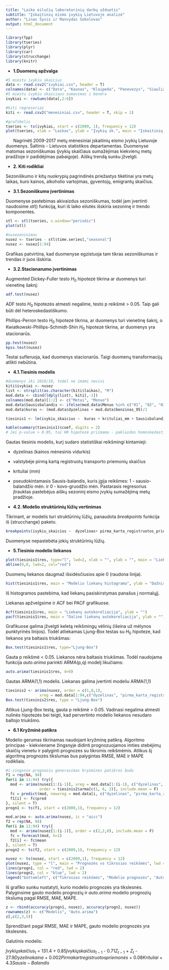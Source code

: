 ```yaml
---
title: "Laiko eilučių laboratorinių darbų užduotis"
subtitle: "Įskaitinių eismo įvykių Lietuvoje analizė"
author: "Linas Šyvis ir Manvydas Sokolovas"
output: html_document
---
```


```r
library(fpp)
library(tseries)
library(plyr)
library(car)
library(strucchange)
library(knitr)
```


* **1.Duomenų apžvalga**

```r
#5 miestu ivykiu skaicius
data <- read.csv2("ivykiai.csv", header = T)
colnames(data) <- c("Data", "Kaunas", "Klaipeda", "Panevezys", "Siauliai", "Vilnius")
#5 miestu ivykiu skaiciaus sumavimas i bendra
ivykiai <- rowSums(data[,2:6])

#kiti regresoriai
kiti <- read.csv2("menesiniai.csv", header = T, skip = 1)

#grafikelis
tseries <- ts(ivykiai, start = c(2009, 1), frequency = 12)
plot(tseries, xlab = "Laikas", ylab = "Įvykių sk.", main = "Įskaitinių eismo įvykių Lietuvoje skaičius", col = "dark green", lwd = 3)
```

&nbsp;&nbsp;&nbsp;&nbsp;&nbsp; Nagrinėti 2009-2017 metų mėnesiniai įskaitinių eismo įvykių Lietuvoje duomenys. Šaltinis - Lietuvos statistikos departamentas. Duomenyse matomas sezoniškumas (įvykių skaičiaus sumažėjimas kiekvienų metų pradžioje ir padidėjimas pabaigoje). Aiškų trendą sunku įžvelgti.

* **2. Kiti rodikliai**

Sezoniškumo ir kitų nuokrypių pagrindinės priežastys tikėtinai yra metų laikas, kuro kainos, alkoholio vartojimas, gyventojų, emigrantų skaičius.

* **3.1.Sezoniškumo įvertinimas**

Duomenyse pastebimas akivaizdus sezoniškumas, todėl jam įvertinti naudosime $stl()$ funkciją, kuri iš laiko eilutės išskiria sezoninę ir trendo komponentes.

```r
stl <- stl(tseries, s.window="periodic")
plot(stl)

#nusezoninimas
nusez <- tseries - stl$time.series[,"seasonal"]
nusez <- nusez[1:94]
```

Grafikas patvirtina, kad duomenyse egzistuoja tam tikras sezoniškumas ir trendas ir juos išskiria.

* **3.2.Stacionarumo įvertinimas**

Augmented Dickey-Fuller testo $H_0$ hipotezė tikrina ar duomenys turi vienetinę šaknį:
```r
adf.test(nusez)
```

ADF testo $H_0$ hipotezės atmesti negalime, testo p reikšmė > 0.05. Taip gali būti dėl heteroskedastiškumo.

Phillips-Perron testo $H_0$ hipotezė tikrina, ar duomenys turi vienetinę šaknį, o Kwiatkowski-Phillips-Schmidt-Shin $H_0$ hipotezė tikrina, ar duomenys yra stacionarūs.
```r
pp.test(nusez)
kpss.test(nusez)
```

Testai sufleruoja, kad duomenys stacionarūs. Taigi duomenų transformacijų atlikti nebūtina.

* **4.1.Tiesinis modelis**

```r
#duomenys iki 2016/10, todel ne imami nevisi
kiti$ivykiai <- nusez
list <- strsplit(as.character(kiti$laikas), "M")
mod.data <- cbind(ldply(list), kiti[,-1])
colnames(mod.data)[1:2] <- c("Metai", "Menuo")
mod.data$Sausisbalandis <- ifelse(mod.data$Menuo %in% c("01", "02", "03", "04"), 1, 0)
mod.data$kuras <- (mod.data$dyzelinas + mod.data$benzinas_95)/2
```

```r
tiesinis1 <- lm(ivykiu_skaicius ~  kuras + krituliai_mm + Sausisbalandis + pirma_karta_registruotos_priemones, data = mod.data)
```


```r
kable(summary(tiesinis1)$coef, digits = 2)
# Jei p-value > 0.05, tai H0 hipotezė priimama - paklaidos homoskedastiškos.
```

Gautas tiesinis modelis, kurį sudaro statistiškai reikšmingi kintamieji:

 * dyzelinas (kainos mėnesinis vidurkis)

 * valstybėje pirmą kartą registruotų transporto priemonių skaičius

 * krituliai (mm)

 * pseudokintamasis Sausis-balandis, kuris įgija reikšmes: 1 - sausio-balandžio mėn. ir 0 - kovo-gruodžio mėn. Pastarasis regresorius įtrauktas pastebėjus aiškų sezoninį eismo įvykių sumažėjimą metų pradžioje.

* **4.2. Modelio struktūrinių lūžių vertinimas**

Tikrinant, ar modelis turi struktūrinių lūžių, panaudota $breakpoints$ funkcija iš {strucchange} paketo.

```r
breakpoints(ivykiu_skaicius ~  dyzelinas+ pirma_karta_registruotos_priemones+ krituliai_mm+ Sausisbalandis, data = mod.data)
```

Duomenyse nepastebėta jokių struktūrinių lūžių.

* **5.Tiesinio modelio liekanos**

```r
plot(tiesinis1$res, type="l", lwd=2, xlab = "", ylab = "", main = "Liekanos")
abline(0,0, lwd=2, col="red")
```

Duomenų liekanos daugmaž išsidėsčiusios apie 0 (raudona linija).

```r
hist(tiesinis1$res, main = "Modelio liekanų histograma", ylab = "Dažnis", xlab = "Liekanų reikšmės")
```

Iš histogramos pastebima, kad liekanų pasiskirstymas panašus į normalųjį.

Liekanas apžvelgsime ir ACF bei PACF grafikuose.

```r
Acf(tiesinis1$res, main = "Liekanų autokoreliacija", ylab = "")
pacf(tiesinis1$res, main = "Dalinė liekanų autokoreliacija", ylab = "")
```

Grafikuose galima įžvelgti keletą reikšmingų vėlinių (išeina už mėlynos punktyrinės linijos). Todėl atliekamas Ljung-Box testas su $H_0$ hipoteze, kad liekanos yra baltasis triukšmas:

```r
Box.test(tiesinis1$res, type="Ljung-Box")
```

Gauta p reikšmė < 0.05. Liekanos nėra baltasis triukšmas. Todėl naudojama funkcija $auto.arima$ parinkti ARMA(p,q) modelį likučiams:

```r
auto.arima(tiesinis1$res, d=0)
```

Gautas ARMA(1,1) modelis. Liekanas galima įvertinti modeliu ARMA(1,1)

```r
tiesinis2 <- arima(nusez, order = c(1,0,1), 
               xreg = mod.data[1:94,c("dyzelinas", "pirma_karta_registruotos_priemones", "krituliai_mm", "Sausisbalandis")])
Box.test(tiesinis2$res, type = "Ljung-Box")
```

Atlikus Ljung-Box testą, gauta p reikšmė > 0.05. Vadinasi negalima atmesti nulinės hipotezės bei teigti, kad pervertinto modelio liekanos nesudaro baltojo triukšmo.

* **6.1 Kryžminė patikra**

Modelio gerumas tikrinamas naudojant kryžminę patikrą. Algoritmo principas - kiekviename žingsnyje didinti prognozuojamos imties stebėjimų skaičių vienetu ir palyginti prognozes su tikromis reikšmėmis. Atlikus šį algoritmą prognozės tikslumas bus palygintas RMSE, MAE ir MAPE rodikliais.

```r
#1-zingsnio prognoziu generavimas kryzmines patikros budu
f1 = rep(NA, 94)
for(i in 11:94) try({
  mod <- arima(nusez[1:(i-1)], xreg = mod.data[1:(i-1), c("dyzelinas", "pirma_karta_registruotos_priemones", "krituliai_mm", "Sausisbalandis")],
               order = tiesinis2$arma[c(1, 6, 2)], include.mean = F)
  fc = predict(mod, newxreg = mod.data[i, c("dyzelinas", "pirma_karta_registruotos_priemones", "krituliai_mm", "Sausisbalandis")], h=1)
  f1[i] <- fc$pred
}, silent = T)
progn1 <- ts(f1, start = c(2009,1), frequency = 12)
```

```r
mod.arima <- auto.arima(nusez, ic = "aicc")
f2 = rep(NA, 94)
for(i in 11:94) try({
  mod <- arima(nusez[1:(i-1)], order = c(2,2,0), include.mean = F)
  fc = forecast(mod, h=1)
  f2[i] <- fc$mean
}, silent = T)
progn2 <- ts(f2, start = c(2009,1), frequency = 12)
```

```r
nusez <- ts(nusez, start = c(2009,1), frequency = 12)
plot(nusez, type = "l", main = "Prognozės vs tikrosios reikšmės", lwd = 2, ylab = "Įvykių sk.", xlab = "Laikas")
lines(progn1, col = "red", lwd = 2)
lines(progn2, col = "blue", lwd = 2)
legend("bottomleft", c("Tikrosios reikšmės", "Modelio prognozės", "Auto.arima prognozės"), col = c(1,2,4), lty = c(1,1), cex = 0.8, lwd = 2, pt.cex = 1, text.width = 1, bty = "n")
```

Iš grafiko sunku nustatyti, kurio modelio prognozės yra tikslesnės. Palyginsime gauto modelio prognozių ir $auto.arima$ modelio prognozių tikslumą pagal RMSE, MAE, MAPE.

```r
z <- rbind(accuracy(progn1, nusez), accuracy(progn2, nusez))
rownames(z) <- c("Modelis", "Auto.arima")
z[,c(2,3,5)]
```

Sprendžiant pagal RMSE, MAE ir MAPE, gauto modelio prognozės yra tikslesnės.

Galutinis modelis:

$Įvykių skaičius_t$ = 131.4 + 0.85$Įvykių skaičius_{t-1}$ - 0.71$Z_{t-1}$ + $Z_t$ - 27.9$Dyzelino kaina$ + 0.002$Pirmakart registruotos priemonės$ + 0.08$Krituliai$ + 4.3$Sausis-Balandis$
